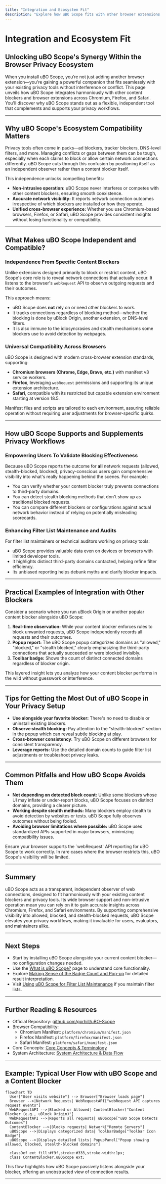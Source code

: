 ```yaml
---
title: "Integration and Ecosystem Fit"
description: "Explore how uBO Scope fits with other browser extensions and content blockers. Learn about its independence from specific blockers, compatibility across Chromium, Firefox, and Safari, and its utility for supporting and supplementing privacy workflows."
---
```


# Integration and Ecosystem Fit

## Unlocking uBO Scope's Synergy Within the Browser Privacy Ecosystem

When you install uBO Scope, you’re not just adding another browser extension—you're gaining a powerful companion that fits seamlessly with your existing privacy tools without interference or conflict. This page unveils how uBO Scope integrates harmoniously with other content blockers and browser extensions across Chromium, Firefox, and Safari. You'll discover why uBO Scope stands out as a flexible, independent tool that complements and supports your privacy workflows.

---

## Why uBO Scope's Ecosystem Compatibility Matters

Privacy tools often come in packs—ad blockers, tracker blockers, DNS-level filters, and more. Managing conflicts or gaps between them can be tough, especially when each claims to block or allow certain network connections differently. uBO Scope cuts through this confusion by positioning itself as an independent observer rather than a content blocker itself.

This independence unlocks compelling benefits:

- **Non-intrusive operation:** uBO Scope never interferes or competes with other content blockers, ensuring smooth coexistence.
- **Accurate network visibility:** It reports network connection outcomes irrespective of which blockers are installed or how they operate.
- **Unified cross-browser experience:** Whether you use Chromium-based browsers, Firefox, or Safari, uBO Scope provides consistent insights without losing functionality or compatibility.

---

## What Makes uBO Scope Independent and Compatible?

### Independence From Specific Content Blockers

Unlike extensions designed primarily to block or restrict content, uBO Scope's core role is to reveal network connections that actually occur. It listens to the browser's `webRequest` API to observe outgoing requests and their outcomes.

This approach means:

- uBO Scope does **not** rely on or need other blockers to work.
- It tracks connections regardless of blocking method—whether the blocking is done by uBlock Origin, another extension, or DNS-level filters.
- It is also immune to the idiosyncrasies and stealth mechanisms some blockers use to avoid detection by webpages.

### Universal Compatibility Across Browsers

uBO Scope is designed with modern cross-browser extension standards, supporting:

- **Chromium browsers (Chrome, Edge, Brave, etc.)** with manifest v3 service workers.
- **Firefox**, leveraging `webRequest` permissions and supporting its unique extension architecture.
- **Safari**, compatible with its restricted but capable extension environment starting at version 18.5.

Manifest files and scripts are tailored to each environment, assuring reliable operation without requiring user adjustments for browser-specific quirks.

---

## How uBO Scope Supports and Supplements Privacy Workflows

### Empowering Users To Validate Blocking Effectiveness

Because uBO Scope reports the outcome for **all** network requests (allowed, stealth-blocked, blocked), privacy-conscious users gain comprehensive visibility into what's really happening behind the scenes. For example:

- You can verify whether your content blocker truly prevents connections to third-party domains.
- You can detect stealth blocking methods that don't show up as traditional blocked requests.
- You can compare different blockers or configurations against actual network behavior instead of relying on potentially misleading scorecards.

### Enhancing Filter List Maintenance and Audits

For filter list maintainers or technical auditors working on privacy tools:

- uBO Scope provides valuable data even on devices or browsers with limited developer tools.
- It highlights distinct third-party domains contacted, helping refine filter efficiency.
- Its unbiased reporting helps debunk myths and clarify blocker impacts.

---

## Practical Examples of Integration with Other Blockers

Consider a scenario where you run uBlock Origin or another popular content blocker alongside uBO Scope:

1. **Real-time observation:** While your content blocker enforces rules to block unwanted requests, uBO Scope independently records all requests and their outcomes.
2. **Popup report:** The uBO Scope popup categorizes domains as "allowed," "blocked," or "stealth blocked," clearly emphasizing the third-party connections that actually succeeded or were blocked invisibly.
3. **Toolbar badge:** Shows the count of distinct connected domains regardless of blocker origin.

This layered insight lets you analyze how your content blocker performs in the wild without guesswork or interference.

---

## Tips for Getting the Most Out of uBO Scope in Your Privacy Setup

- **Use alongside your favorite blocker:** There's no need to disable or uninstall existing blockers.
- **Observe stealth blocking:** Pay attention to the "stealth-blocked" section in the popup which can reveal subtle blocking at play.
- **Cross-browser consistency:** Try uBO Scope on different browsers for consistent transparency.
- **Leverage reports:** Use the detailed domain counts to guide filter list adjustments or troubleshoot privacy leaks.

---

## Common Pitfalls and How uBO Scope Avoids Them

- **Not depending on detected block count:** Unlike some blockers whose UI may inflate or under-report blocks, uBO Scope focuses on distinct domains, providing a clearer picture.
- **Working despite stealth methods:** Many blockers employ stealth to avoid detection by websites or tests. uBO Scope fully observes outcomes without being fooled.
- **Avoiding browser limitations where possible:** uBO Scope uses standardized APIs supported in major browsers, minimizing compatibility issues.

<Note>
Ensure your browser supports the `webRequest` API reporting for uBO Scope to work correctly. In rare cases where the browser restricts this, uBO Scope's visibility will be limited.
</Note>

---

## Summary

uBO Scope acts as a transparent, independent observer of web connections, designed to fit harmoniously with your existing content blockers and privacy tools. Its wide browser support and non-intrusive operation mean you can rely on it to gain accurate insights across Chromium, Firefox, and Safari environments. By supporting comprehensive visibility into allowed, blocked, and stealth-blocked requests, uBO Scope elevates your privacy workflows, making it invaluable for users, evaluators, and maintainers alike.

---

## Next Steps

- Start by installing uBO Scope alongside your current content blocker—no configuration changes needed.
- Use the [What is uBO Scope?](../product-introduction/what-is-uboscope) page to understand core functionality.
- Explore [Making Sense of the Badge Count and Pop-up](../../guides/interpreting-results/understanding-badge) for detailed result interpretation.
- Visit [Using uBO Scope for Filter List Maintenance](../../guides/interpreting-results/filter-list-maintainers) if you maintain filter lists.

---

## Further Reading & Resources

- Official Repository: [github.com/gorhill/uBO-Scope](https://github.com/gorhill/uBO-Scope)
- Browser Compatibility: 
  - Chromium Manifest: `platform/chromium/manifest.json`
  - Firefox Manifest: `platform/firefox/manifest.json`
  - Safari Manifest: `platform/safari/manifest.json`
- Core Concepts: [Core Concepts & Terminology](../how-it-works/core-concepts-terminology)
- System Architecture: [System Architecture & Data Flow](../how-it-works/system-architecture-data-flow)

---

## Example: Typical User Flow with uBO Scope and a Content Blocker

```mermaid
flowchart TD
  User["User visits website"] --> Browser["Browser loads page"]
  Browser -->|Network Requests| WebRequestAPI["webRequest API captures request events"]
  WebRequestAPI -->|Blocked or Allowed| ContentBlocker["Content Blocker (e.g., uBlock Origin)"]
  WebRequestAPI -->|Reports all requests| uBOScope["uBO Scope Detects Outcomes"]
  ContentBlocker -->|Blocks requests| Network["Remote Servers"]
  uBOScope -->|Displays categorized data| ToolbarBadge["Toolbar Icon Badge"]
  uBOScope -->|Displays detailed lists| PopupPanel["Popup showing allowed, blocked, stealth-blocked domains"]

  classDef ext fill:#f9f,stroke:#333,stroke-width:1px;
  class ContentBlocker,uBOScope ext;
```

This flow highlights how uBO Scope passively listens alongside your blocker, offering an unobstructed view of connection results.

---